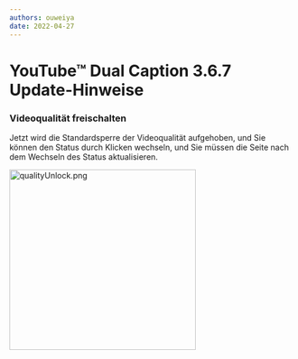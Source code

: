 ```yaml
---
authors: ouweiya
date: 2022-04-27
---
```





# YouTube™ Dual Caption 3.6.7 Update-Hinweise

### Videoqualität freischalten

Jetzt wird die Standardsperre der Videoqualität aufgehoben, und Sie können den Status durch Klicken wechseln, und Sie müssen die Seite nach dem Wechseln des Status aktualisieren.

<img src={qualityUnlock} alt="qualityUnlock.png" width="330" height="320" />

<WebStore />